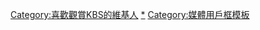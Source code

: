 {{Userbox
|border-c=black
|border-s=1
|id-c=white
|id-fc=blue
|id-s=
|id=[[File:Korean Broadcasting System-text only.svg|40px]]
|info-c=white
|info-fc=black
|info-s=9
|info=這個用戶喜歡收听或收看[[韓國放送公社|韩国广播公司]]的節目。
}}
<includeonly>[[Category:喜歡觀賞KBS的維基人]]</includeonly>
<noinclude>[[Category:喜歡觀賞KBS的維基人|*]]
[[Category:媒體用戶框模板]]</noinclude>